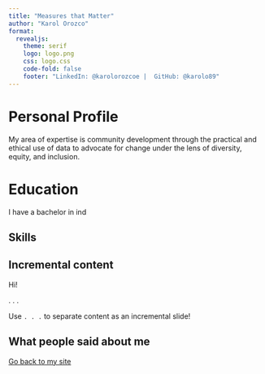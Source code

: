 ```yaml
---
title: "Measures that Matter"
author: "Karol Orozco"
format:
  revealjs: 
    theme: serif	
    logo: logo.png
    css: logo.css
    code-fold: false
    footer: "LinkedIn: @karolorozcoe |  GitHub: @karolo89"
---
```


# Personal Profile

My area of expertise is community development through the practical and ethical use of data to advocate for change under the lens of diversity, equity, and inclusion.

# Education {background-color="#562457"}

I have a bachelor in ind

## Skills



## Incremental content

Hi! 

. . .


Use `. . .` to separate content as an incremental slide!




## What people said about me


[Go back to my site](https://karolo89.github.io/karolo_website/)

